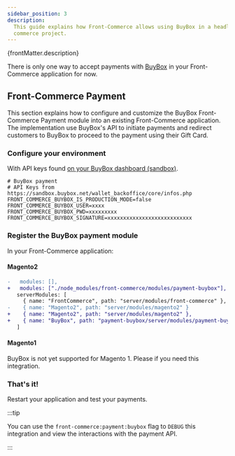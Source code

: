```yaml
---
sidebar_position: 3
description:
  This guide explains how Front-Commerce allows using BuyBox in a headless
  commerce project.
---
```



<p>{frontMatter.description}</p>


There is only one way to accept payments with [BuyBox](https://www.buybox.net/)
in your Front-Commerce application for now.

## Front-Commerce Payment

<SinceVersion tag="2.3.0" />

This section explains how to configure and customize the BuyBox Front-Commerce
Payment module into an existing Front-Commerce application. The implementation
use BuyBox's API to initiate payments and redirect customers to BuyBox to
proceed to the payment using their Gift Card.

### Configure your environment

With API keys found
[on your BuyBox dashboard (sandbox)](https://sandbox.buybox.net/wallet_backoffice/core/infos.php).

```shell title=".env"
# BuyBox payment
# API Keys from https://sandbox.buybox.net/wallet_backoffice/core/infos.php
FRONT_COMMERCE_BUYBOX_IS_PRODUCTION_MODE=false
FRONT_COMMERCE_BUYBOX_USER=xxxx
FRONT_COMMERCE_BUYBOX_PWD=xxxxxxxxx
FRONT_COMMERCE_BUYBOX_SIGNATURE=xxxxxxxxxxxxxxxxxxxxxxxxxxx
```

### Register the BuyBox payment module

In your Front-Commerce application:

#### Magento2

```diff title=".front-commerce.js"
-   modules: [],
+   modules: ["./node_modules/front-commerce/modules/payment-buybox"],
   serverModules: [
     { name: "FrontCommerce", path: "server/modules/front-commerce" },
-    { name: "Magento2", path: "server/modules/magento2" }
+    { name: "Magento2", path: "server/modules/magento2" },
+    { name: "BuyBox", path: "payment-buybox/server/modules/payment-buybox" }
   ]
```

#### Magento1

BuyBox is not yet supported for Magento 1. Please <ContactLink /> if you need
this integration.

### That's it!

Restart your application and test your payments.

:::tip

You can use the `front-commerce:payment:buybox` flag to `DEBUG` this integration
and view the interactions with the payment API.

:::
